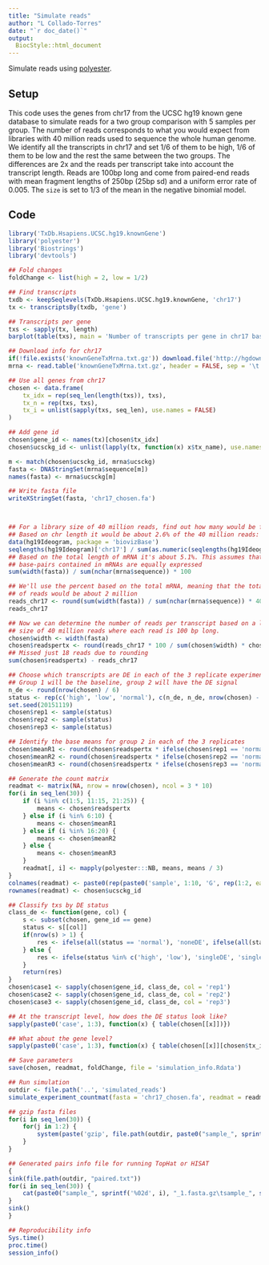 ```yaml
---
title: "Simulate reads"
author: "L Collado-Torres"
date: "`r doc_date()`"
output: 
  BiocStyle::html_document
---
```


Simulate reads using [polyester](http://www.bioconductor.org/packages/polyester).

## Setup

This code uses the genes from chr17 from the UCSC hg19 known gene database to simulate reads for a two group comparison with 5 samples per group. The number of reads corresponds to what you would expect from libraries with 40 million reads used to sequence the whole human genome. We identify all the transcripts in chr17 and set 1/6 of them to be high, 1/6 of them to be low and the rest the same between the two groups. The differences are 2x and the reads per transcript take into account the transcript length. Reads are 100bp long and come from paired-end reads with mean fragment lengths of 250bp (25bp sd) and a uniform error rate of 0.005. The `size` is set to 1/3 of the mean in the negative binomial model.

## Code

```r
library('TxDb.Hsapiens.UCSC.hg19.knownGene')
library('polyester')
library('Biostrings')
library('devtools')

## Fold changes
foldChange <- list(high = 2, low = 1/2)

## Find transcripts
txdb <- keepSeqlevels(TxDb.Hsapiens.UCSC.hg19.knownGene, 'chr17')
tx <- transcriptsBy(txdb, 'gene')

## Transcripts per gene
txs <- sapply(tx, length)
barplot(table(txs), main = 'Number of transcripts per gene in chr17 based on hg19')

## Download info for chr17
if(!file.exists('knownGeneTxMrna.txt.gz')) download.file('http://hgdownload.cse.ucsc.edu/goldenPath/hg19/database/knownGeneTxMrna.txt.gz', 'knownGeneTxMrna.txt.gz')
mrna <- read.table('knownGeneTxMrna.txt.gz', header = FALSE, sep = '\t', quote = '', stringsAsFactors = FALSE, col.names = c('ucsckg', 'sequence'))

## Use all genes from chr17
chosen <- data.frame(
    tx_idx = rep(seq_len(length(txs)), txs),
    tx_n = rep(txs, txs),
    tx_i = unlist(sapply(txs, seq_len), use.names = FALSE)
)

## Add gene id
chosen$gene_id <- names(tx)[chosen$tx_idx]
chosen$ucsckg_id <- unlist(lapply(tx, function(x) x$tx_name), use.names = FALSE)

m <- match(chosen$ucsckg_id, mrna$ucsckg)
fasta <- DNAStringSet(mrna$sequence[m])
names(fasta) <- mrna$ucsckg[m]

## Write fasta file
writeXStringSet(fasta, 'chr17_chosen.fa')



## For a library size of 40 million reads, find out how many would be from chr17
## Based on chr length it would be about 2.6% of the 40 million reads:
data(hg19Ideogram, package = 'biovizBase')
seqlengths(hg19Ideogram)['chr17'] / sum(as.numeric(seqlengths(hg19Ideogram)[paste0('chr', c(1:22, 'X', 'Y'))])) * 100
## Based on the total length of mRNA it's about 5.1%. This assumes that all
## base-pairs contained in mRNAs are equally expressed
sum(width(fasta)) / sum(nchar(mrna$sequence)) * 100

## We'll use the percent based on the total mRNA, meaning that the total number
## of reads would be about 2 million
reads_chr17 <- round(sum(width(fasta)) / sum(nchar(mrna$sequence)) * 40e6)
reads_chr17

## Now we can determine the number of reads per transcript based on a library 
## size of 40 million reads where each read is 100 bp long.
chosen$width <- width(fasta)
chosen$readspertx <- round(reads_chr17 * 100 / sum(chosen$width) * chosen$width / 100)
## Missed just 18 reads due to rounding
sum(chosen$readspertx) - reads_chr17

## Choose which transcripts are DE in each of the 3 replicate experiments
## Group 1 will be the baseline, group 2 will have the DE signal
n_de <- round(nrow(chosen) / 6)
status <- rep(c('high', 'low', 'normal'), c(n_de, n_de, nrow(chosen) - 2 * n_de))
set.seed(20151119)
chosen$rep1 <- sample(status)
chosen$rep2 <- sample(status)
chosen$rep3 <- sample(status)

## Identify the base means for group 2 in each of the 3 replicates
chosen$meanR1 <- round(chosen$readspertx * ifelse(chosen$rep1 == 'normal', 1, ifelse(chosen$rep1 == 'high', foldChange$high, foldChange$low)) )
chosen$meanR2 <- round(chosen$readspertx * ifelse(chosen$rep2 == 'normal', 1, ifelse(chosen$rep2 == 'high', foldChange$high, foldChange$low)) )
chosen$meanR3 <- round(chosen$readspertx * ifelse(chosen$rep3 == 'normal', 1, ifelse(chosen$rep3 == 'high', foldChange$high, foldChange$low)) )

## Generate the count matrix
readmat <- matrix(NA, nrow = nrow(chosen), ncol = 3 * 10)
for(i in seq_len(30)) {
    if (i %in% c(1:5, 11:15, 21:25)) {
        means <- chosen$readspertx
    } else if (i %in% 6:10) {
        means <- chosen$meanR1    
    } else if (i %in% 16:20) {
        means <- chosen$meanR2    
    } else {
        means <- chosen$meanR3
    }
    readmat[, i] <- mapply(polyester:::NB, means, means / 3)
}
colnames(readmat) <- paste0(rep(paste0('sample', 1:10, 'G', rep(1:2, each = 5)), 3), 'R', rep(1:3, each = 10))
rownames(readmat) <- chosen$ucsckg_id

## Classify txs by DE status
class_de <- function(gene, col) {
    s <- subset(chosen, gene_id == gene)
    status <- s[[col]]
    if(nrow(s) > 1) {
        res <- ifelse(all(status == 'normal'), 'noneDE', ifelse(all(status %in% c('high', 'low')), 'allDE', 'someDE'))
    } else {
        res <- ifelse(status %in% c('high', 'low'), 'singleDE', 'singleNotDE') 
    }
    return(res)
}
chosen$case1 <- sapply(chosen$gene_id, class_de, col = 'rep1')
chosen$case2 <- sapply(chosen$gene_id, class_de, col = 'rep2')
chosen$case3 <- sapply(chosen$gene_id, class_de, col = 'rep3')

## At the transcript level, how does the DE status look like?
sapply(paste0('case', 1:3), function(x) { table(chosen[[x]])})

## What about the gene level?
sapply(paste0('case', 1:3), function(x) { table(chosen[[x]][chosen$tx_i == 1])})

## Save parameters
save(chosen, readmat, foldChange, file = 'simulation_info.Rdata')

## Run simulation
outdir <- file.path('..', 'simulated_reads')
simulate_experiment_countmat(fasta = 'chr17_chosen.fa', readmat = readmat, outdir = outdir, fraglen = 250, fragsd = 25, readlen = 100, error_rate = 0.005, paired = TRUE, seed = '20151119')

## gzip fasta files
for(i in seq_len(30)) {
	for(j in 1:2) {
		system(paste('gzip', file.path(outdir, paste0("sample_", sprintf('%02d', i), "_", j, ".fasta"))))
	}
}

## Generated pairs info file for running TopHat or HISAT
{
sink(file.path(outdir, "paired.txt"))
for(i in seq_len(30)) {
	cat(paste0("sample_", sprintf('%02d', i), "_1.fasta.gz\tsample_", sprintf('%02d', i), "_2.fasta.gz\t", colnames(readmat)[i], "\n"))
}
sink()
}

## Reproducibility info
Sys.time()
proc.time()
session_info()
```
